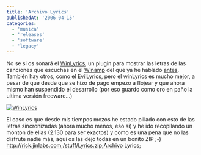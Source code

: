 ```yaml
---
title: 'Archivo Lyrics'
publishedAt: '2006-04-15'
categories:
  - 'musica'
  - 'releases'
  - 'software'
  - 'legacy'
---
```


No se si os sonará el [WinLyrics](http://www.winlyrics.com/), un plugin para mostrar las letras de las canciones que escuchas en el [Winamp](http://www.winamp.com/) del que ya he hablado [antes](http://rick.jinlabs.com/archivos/2005/01/10/traducciones/). También hay otros, como el [EvilLyrics](http://www.evillabs.sk/evillyrics/), pero el winLyrics es mucho mejor, a pesar de que desde que se hizo de pago empezo a flojear y que ahora mismo han suspendido el desarrollo (por eso guardo como oro en paño la ultima versión freeware...)

[![WinLyrics](/static/images/legacy/wlsst.png)](/static/images/legacy/wlss.png 'WinLyrics')

El caso es que desde mis tiempos mozos he estado pillado con esto de las letras sincronizadas (ahora mucho menos, eso si) y he ido recopilando un monton de ellas (2.130 para ser exactos) y como es una pena que no las disfrute nadie más, aquí os las dejo todas en un bonito ZIP ;-) http://rick.jinlabs.com;/stuff/Lyrics.zip;Archivo Lyrics;
